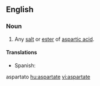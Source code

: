 ==English==

===Noun===
{{en-noun}}

# {{organic compound}} Any [[salt]] or [[ester]] of [[aspartic acid]].
====Translations====
{{trans-top|salt or ester of aspartic acid}}
*Spanish: {{t|es|aspartato|m}}
{{trans-mid}}
{{trans-bottom}}

aspartato
[[hu:aspartate]]
[[vi:aspartate]]